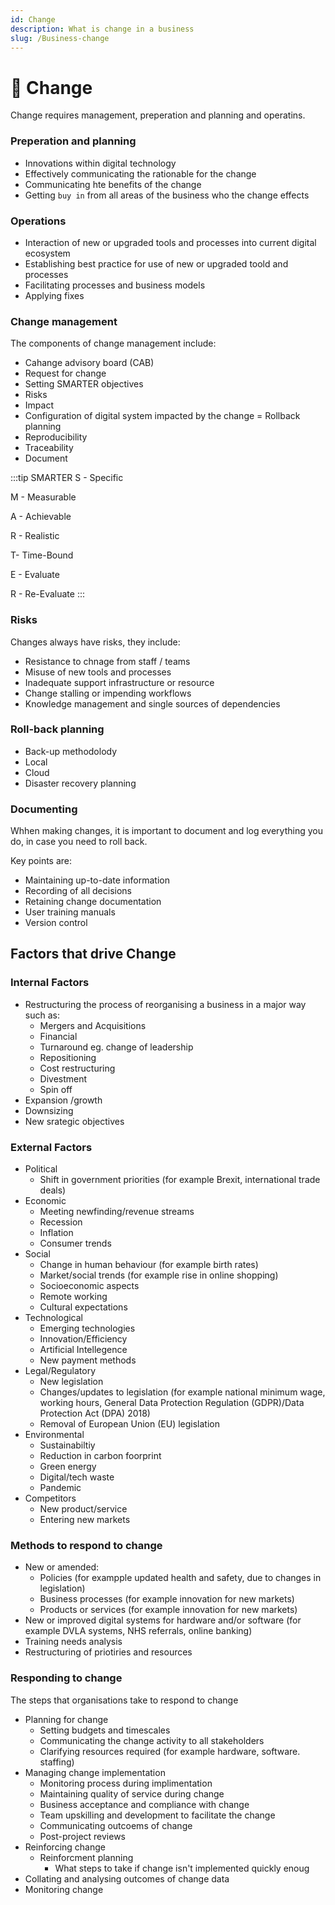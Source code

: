 ```yaml
---
id: Change
description: What is change in a business
slug: /Business-change
---
```


# 🔄 Change


Change requires management, preperation and planning and operatins. 

### Preperation and planning

- Innovations within digital technology
- Effectively communicating the rationable for the change
- Communicating hte benefits of the change
- Getting `buy in` from all areas of the business who the change effects

### Operations

- Interaction of new or upgraded tools and processes into current digital ecosystem
- Establishing best practice for use of new or upgraded toold and processes
- Facilitating processes and business models
- Applying fixes


### Change management

The components of change management include:


- Cahange advisory board (CAB)
- Request for change
- Setting SMARTER objectives
- Risks
- Impact
- Configuration of digital system impacted by the change
= Rollback planning
- Reproducibility
- Traceability
- Document


:::tip SMARTER
S - Specific


M - Measurable


A - Achievable


R - Realistic


T- Time-Bound


E - Evaluate


R - Re-Evaluate
:::

### Risks
Changes always have risks, they include:

- Resistance to chnage from staff / teams
- Misuse of new tools and processes
- Inadequate support infrastructure or resource
- Change stalling or impending workflows
- Knowledge management and single sources of dependencies

### Roll-back planning

- Back-up methodolody
- Local
- Cloud
- Disaster recovery planning

### Documenting

Whhen making changes, it is important to document and log everything you do, in case you need to roll back. 

Key points are:

- Maintaining up-to-date information
- Recording of all decisions
- Retaining change documentation
- User training manuals
- Version control

## Factors that drive Change

### Internal Factors
- Restructuring the process of reorganising a business in a major way such as:
    - Mergers and Acquisitions
    - Financial
    - Turnaround eg. change of leadership
    - Repositioning
    - Cost restructuring
    - Divestment
    - Spin off
- Expansion /growth
- Downsizing
- New srategic objectives

### External Factors

- Political
    - Shift in government priorities (for example Brexit, international trade deals)
- Economic
    - Meeting newfinding/revenue streams
    - Recession
    - Inflation
    - Consumer trends
- Social
    - Change in human behaviour (for example birth rates)
    - Market/social trends (for example rise in online shopping)
    - Socioeconomic aspects
    - Remote working
    - Cultural expectations
- Technological
    - Emerging technologies
    - Innovation/Efficiency
    - Artificial Intellegence
    - New payment methods
- Legal/Regulatory
    - New legislation
    - Changes/updates to legislation (for example national minimum wage, working hours, General Data Protection Regulation (GDPR)/Data Protection Act (DPA) 2018)
    - Removal of European Union (EU) legislation
- Environmental
    - Sustainabiltiy
    - Reduction in carbon foorprint
    - Green energy
    - Digital/tech waste
    - Pandemic
- Competitors
    - New product/service
    - Entering new markets


### Methods to respond to change
- New or amended:
    - Policies (for exampple updated health and safety, due to changes in legislation)
    - Business processes (for example innovation for new markets)
    - Products or services (for example innovation for new markets)
- New or improved digital systems for hardware and/or software (for example DVLA systems, NHS referrals, online banking)
- Training needs analysis
- Restructuring of priotiries and resources 

### Responding to change

The steps that organisations take to respond to change

- Planning for change
    - Setting budgets and timescales
    - Communicating the change activity to all stakeholders
    - Clarifying resources required (for example hardware, software. staffing)
- Managing change implementation
    - Monitoring process during implimentation
    - Maintaining quality of service during change
    - Business acceptance and compliance with change
    - Team upskilling and development to facilitate the change
    - Communicating outcoems of change
    - Post-project reviews
- Reinforcing change
    - Reinforcment planning
        - What steps to take if change isn't implemented quickly enoug
- Collating and analysing outcomes of change data
- Monitoring change